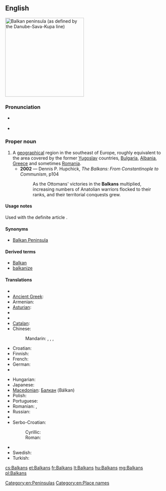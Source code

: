 ==English==
[[Image:Balkanpeninsula.png|thumb|250px|Balkan peninsula (as defined by the Danube-Sava-Kupa line)]]
{{wikipedia}}

===Pronunciation===
* {{a|UK}} {{IPA|/ˈbɔːl.kənz/|/ˈbɒl.kənz/}}
* {{a|US}} {{IPA|/ˈbɑl.kənz/|/ˈbɔl.kənz/}}

===Proper noun===
{{en-proper noun}}

# A [[geographical]] region in the southeast of Europe, roughly equivalent to the area covered by the former [[Yugoslav]] countries, [[Bulgaria]], [[Albania]], [[Greece]] and sometimes [[Romania]].
#* '''2002''' — Dennis P. Hupchick, ''The Balkans: From Constantinople to Communism'', p104
#*: As the Ottomans' victories in the '''Balkans''' multiplied, increasing numbers of Anatolian warriors flocked to their ranks, and their territorial conquests grew.

====Usage notes====
Used with the definite article {{term|the}}.

====Synonyms====
* {{sense|geographical region}} [[Balkan Peninsula]]

====Derived terms====
* [[Balkan]]
* [[balkanize]]

====Translations====
{{trans-top|geographical region in the southeast of Europe}}
* {{trreq|Albanian}}
* [[Ancient Greek]]: {{tø|grc|Χερσόνησος τοῦ Αἵμου|m|tr=Khersonēsos tou Aimou|sc=polytonic}}
* Armenian: {{t-|hy|Բալկաններ|tr=Balkanner}}
* [[Asturian]]: {{t-|ast|Balcanes|m|xs=Asturian}}
* {{trreq|Bosnian}}
* {{trreq|Bulgarian}}
* [[Catalan]]: {{t-|ca|Balcans|m|p}}
* Chinese:
*: Mandarin: {{t|zh|巴爾幹|sc=Hani}}, {{t|zh|巴尔干|tr=Bā'ěrgàn|sc=Hani}}, {{t|zh|巴爾幹半島|sc=Hani}}, {{t|zh|巴尔干半岛|tr=Bā'ěrgàn bàndǎo|sc=Hani}}
* Croatian: {{t-|hr|Balkan|m}}
* Finnish: {{t|fi|Balkan}}
* French: {{t+|fr|Balkans|m}}
* German: {{t|de|Balkan|m}}
* {{trreq|Greek}}
{{trans-mid}}
* Hungarian: {{t+|hu|Balkán}}
* Japanese: {{t|ja|バルカン半島|tr=Barukan hantō|sc=Jpan}}
* [[Macedonian]]: [[Балкан]] (Bálkan) {{m}}
* Polish: {{t+|pl|Bałkany}}
* Portuguese: {{t-|pt|Balcãs|m|p}}
* Romanian: {{t-|ro|Balcani|m|p}}, {{t|ro|Peninsula Balcanică|f}}
* Russian: {{t-|ru|Балканы|m|p|tr=Balkány}}
* {{trreq|Serbian}}
* Serbo-Croatian:
*: Cyrillic: {{t|sh|Балкан|m}}
*: Roman: {{t|sh|Balkan|m}}
* {{trreq|Slovene}}
* Swedish: {{t|sv|Balkan}}
* Turkish: {{t+|tr|Balkanlar|p}}
{{trans-bottom}}

[[Category:en:Peninsulas]]
[[Category:en:Place names]]

[[cs:Balkans]]
[[et:Balkans]]
[[fr:Balkans]]
[[lt:Balkans]]
[[hu:Balkans]]
[[mg:Balkans]]
[[pl:Balkans]]